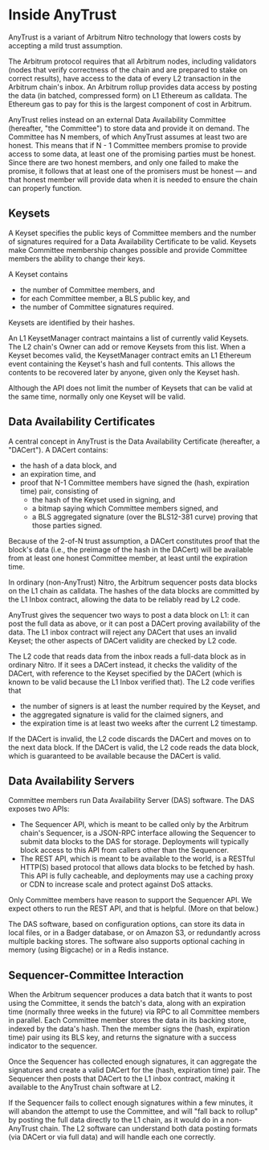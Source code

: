 # Inside AnyTrust

AnyTrust is a variant of Arbitrum Nitro technology that lowers costs by accepting a mild trust assumption.

The Arbitrum protocol requires that all Arbitrum nodes, including validators (nodes that verify correctness of the chain and are prepared to stake on correct results), have access to the data of every L2 transaction in the Arbitrum chain's inbox. An Arbitrum rollup provides data access by posting the data (in batched, compressed form) on L1 Ethereum as calldata. The Ethereum gas to pay for this is the largest component of cost in Arbitrum.

AnyTrust relies instead on an external Data Availability Committee (hereafter, "the Committee") to store data and provide it on demand. The Committee has N members, of which AnyTrust assumes at least two are honest. This means that if N - 1 Committee members promise to provide access to some data, at least one of the promising parties must be honest. Since there are two honest members, and only one failed to make the promise, it follows that at least one of the promisers must be honest — and that honest member will provide data when it is needed to ensure the chain can properly function.

## Keysets

A Keyset specifies the public keys of Committee members and the number of signatures required for a Data Availability Certificate to be valid. Keysets make Committee membership changes possible and provide Committee members the ability to change their keys.

A Keyset contains

- the number of Committee members, and
- for each Committee member, a BLS public key, and
- the number of Committee signatures required.

Keysets are identified by their hashes.

An L1 KeysetManager contract maintains a list of currently valid Keysets. The L2 chain's Owner can add or remove Keysets from this list. When a Keyset becomes valid, the KeysetManager contract emits an L1 Ethereum event containing the Keyset's hash and full contents. This allows the contents to be recovered later by anyone, given only the Keyset hash.

Although the API does not limit the number of Keysets that can be valid at the same time, normally only one Keyset will be valid.

## Data Availability Certificates

A central concept in AnyTrust is the Data Availability Certificate (hereafter, a "DACert"). A DACert contains:

- the hash of a data block, and
- an expiration time, and
- proof that N-1 Committee members have signed the (hash, expiration time) pair, consisting of
  - the hash of the Keyset used in signing, and
  - a bitmap saying which Committee members signed, and
  - a BLS aggregated signature (over the BLS12-381 curve) proving that those parties signed.

Because of the 2-of-N trust assumption, a DACert constitutes proof that the block's data (i.e., the preimage of the hash in the DACert) will be available from at least one honest Committee member, at least until the expiration time.

In ordinary (non-AnyTrust) Nitro, the Arbitrum sequencer posts data blocks on the L1 chain as calldata. The hashes of the data blocks are committed by the L1 Inbox contract, allowing the data to be reliably read by L2 code.

AnyTrust gives the sequencer two ways to post a data block on L1: it can post the full data as above, or it can post a DACert proving availability of the data. The L1 inbox contract will reject any DACert that uses an invalid Keyset; the other aspects of DACert validity are checked by L2 code.

The L2 code that reads data from the inbox reads a full-data block as in ordinary Nitro. If it sees a DACert instead, it checks the validity of the DACert, with reference to the Keyset specified by the DACert (which is known to be valid because the L1 Inbox verified that). The L2 code verifies that

- the number of signers is at least the number required by the Keyset, and
- the aggregated signature is valid for the claimed signers, and
- the expiration time is at least two weeks after the current L2 timestamp.

If the DACert is invalid, the L2 code discards the DACert and moves on to the next data block. If the DACert is valid, the L2 code reads the data block, which is guaranteed to be available because the DACert is valid.

## Data Availability Servers

Committee members run Data Availability Server (DAS) software. The DAS exposes two APIs:

- The Sequencer API, which is meant to be called only by the Arbitrum chain's Sequencer, is a JSON-RPC interface allowing the Sequencer to submit data blocks to the DAS for storage. Deployments will typically block access to this API from callers other than the Sequencer.
- The REST API, which is meant to be available to the world, is a RESTful HTTP(S) based protocol that allows data blocks to be fetched by hash. This API is fully cacheable, and deployments may use a caching proxy or CDN to increase scale and protect against DoS attacks.

Only Committee members have reason to support the Sequencer API. We expect others to run the REST API, and that is helpful. (More on that below.)

The DAS software, based on configuration options, can store its data in local files, or in a Badger database, or on Amazon S3, or redundantly across multiple backing stores. The software also supports optional caching in memory (using Bigcache) or in a Redis instance.

## Sequencer-Committee Interaction

When the Arbitrum sequencer produces a data batch that it wants to post using the Committee, it sends the batch's data, along with an expiration time (normally three weeks in the future) via RPC to all Committee members in parallel. Each Committee member stores the data in its backing store, indexed by the data's hash. Then the member signs the (hash, expiration time) pair using its BLS key, and returns the signature with a success indicator to the sequencer.

Once the Sequencer has collected enough signatures, it can aggregate the signatures and create a valid DACert for the (hash, expiration time) pair. The Sequencer then posts that DACert to the L1 inbox contract, making it available to the AnyTrust chain software at L2.

If the Sequencer fails to collect enough signatures within a few minutes, it will abandon the attempt to use the Committee, and will "fall back to rollup" by posting the full data directly to the L1 chain, as it would do in a non-AnyTrust chain. The L2 software can understand both data posting formats (via DACert or via full data) and will handle each one correctly.
